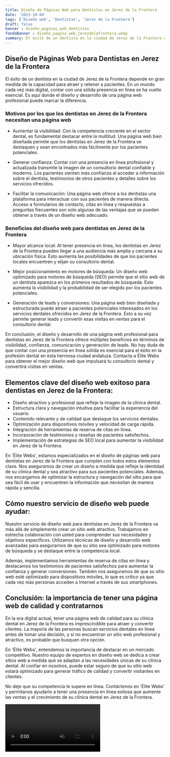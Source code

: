 ```yaml
---
title: Diseño de Páginas Web para Dentistas en Jerez de la Frontera
date: '2023-10-04'
tags: ['Diseño web', 'Dentistas', 'Jerez de la Frontera']
draft: false
banner : diseño_paginas_web_dentistas
fondoBanner : diseño_pagina_web_jerezdelafrontera.webp
summary: El éxito de un dentista en la ciudad de Jerez de la Frontera depende en gran medida de la capacidad para atraer y retener a pacientes. En un mundo cada vez más digital, contar con una sólida presencia en línea se ha vuelto esencial. Es aquí donde el diseño y desarrollo de una página web profesional puede marcar la diferencia.
---
```


## Diseño de Páginas Web para Dentistas en Jerez de la Frontera

El éxito de un dentista en la ciudad de Jerez de la Frontera depende en gran medida de la capacidad para atraer y retener a pacientes. En un mundo cada vez más digital, contar con una sólida presencia en línea se ha vuelto esencial. Es aquí donde el diseño y desarrollo de una página web profesional puede marcar la diferencia.

### Motivos por los que los dentistas en Jerez de la Frontera necesitan una página web

- Aumentar la visibilidad: Con la competencia creciente en el sector dental, es fundamental destacar entre la multitud. Una página web bien diseñada permite que los dentistas en Jerez de la Frontera se destaquen y sean encontrados más fácilmente por los pacientes potenciales.

- Generar confianza: Contar con una presencia en línea profesional y actualizada transmite la imagen de un consultorio dental confiable y moderno. Los pacientes sienten más confianza al acceder a información sobre el dentista, testimonios de otros pacientes y detalles sobre los servicios ofrecidos.

- Facilitar la comunicación: Una página web ofrece a los dentistas una plataforma para interactuar con sus pacientes de manera directa. Acceso a formularios de contacto, citas en línea y respuestas a preguntas frecuentes son solo algunas de las ventajas que se pueden obtener a través de un diseño web adecuado.

### Beneficios del diseño web para dentistas en Jerez de la Frontera

- Mayor alcance local: Al tener presencia en línea, los dentistas en Jerez de la Frontera pueden llegar a una audiencia más amplia y cercana a su ubicación física. Esto aumenta las posibilidades de que los pacientes locales encuentren y elijan su consultorio dental.

- Mejor posicionamiento en motores de búsqueda: Un diseño web optimizado para motores de búsqueda (SEO) permite que el sitio web de un dentista aparezca en los primeros resultados de búsqueda. Esto aumenta la visibilidad y la probabilidad de ser elegido por los pacientes potenciales.

- Generación de leads y conversiones: Una página web bien diseñada y estructurada puede atraer a pacientes potenciales interesados en los servicios dentales ofrecidos en Jerez de la Frontera. Esto a su vez permite generar leads y convertir esas visitas en ventas para el consultorio dental.

En conclusión, el diseño y desarrollo de una página web profesional para dentistas en Jerez de la Frontera ofrece múltiples beneficios en términos de visibilidad, confianza, comunicación y generación de leads. No hay duda de que contar con una presencia en línea sólida es esencial para el éxito en la profesión dental en esta hermosa ciudad andaluza. Contacta a Élite Webs para obtener el mejor diseño web que impulsará tu consultorio dental y convertirá visitas en ventas.

<GifSeo />

<Cta />

## Elementos clave del diseño web exitoso para dentistas en Jerez de la Frontera:

- Diseño atractivo y profesional que refleje la imagen de la clínica dental.
- Estructura clara y navegación intuitiva para facilitar la experiencia del usuario.
- Contenido relevante y de calidad que destaque los servicios dentales.
- Optimización para dispositivos móviles y velocidad de carga rápida.
- Integración de herramientas de reserva de citas en línea.
- Incorporación de testimonios y reseñas de pacientes satisfechos.
- Implementación de estrategias de SEO local para aumentar la visibilidad en Jerez de la Frontera.

En 'Élite Webs', estamos especializados en el diseño de páginas web para dentistas en Jerez de la Frontera que cumplen con todos estos elementos clave. Nos aseguramos de crear un diseño a medida que refleje la identidad de su clínica dental y sea atractivo para sus pacientes potenciales. Además, nos encargamos de optimizar la estructura y navegación del sitio para que sea fácil de usar y encuentren la información que necesitan de manera rápida y sencilla.

## Cómo nuestro servicio de diseño web puede ayudar:

Nuestro servicio de diseño web para dentistas en Jerez de la Frontera va más allá de simplemente crear un sitio web atractivo. Trabajamos en estrecha colaboración con usted para comprender sus necesidades y objetivos específicos. Utilizamos técnicas de diseño y desarrollo web avanzadas para asegurarnos de que su sitio sea optimizado para motores de búsqueda y se destaque entre la competencia local.

Además, implementamos herramientas de reserva de citas en línea y destacamos los testimonios de pacientes satisfechos para aumentar la confianza y generar conversiones. También nos aseguramos de que su sitio web esté optimizado para dispositivos móviles, lo que es crítico ya que cada vez más personas acceden a Internet a través de sus smartphones.

## Conclusión: la importancia de tener una página web de calidad y contratarnos

En la era digital actual, tener una página web de calidad para su clínica dental en Jerez de la Frontera es imprescindible para atraer y convertir clientes. La mayoría de las personas buscan servicios dentales en línea antes de tomar una decisión, y si no encuentran un sitio web profesional y atractivo, es probable que busquen otra opción.

En 'Élite Webs', entendemos la importancia de destacar en un mercado competitivo. Nuestro equipo de expertos en diseño web se dedica a crear sitios web a medida que se adaptan a las necesidades únicas de su clínica dental. Al confiar en nosotros, puede estar seguro de que su sitio web estará optimizado para generar tráfico de calidad y convertir visitantes en clientes.

No deje que su competencia le supere en línea. Contáctenos en 'Élite Webs' y permítanos ayudarlo a tener una presencia en línea exitosa que aumente las ventas y el crecimiento de su clínica dental en Jerez de la Frontera.

<Video />

<CtaBot job='Dentistas' city='Jerez de la Frontera'/>

<Gmaps query='Jerez de la Frontera+españa+maps' />